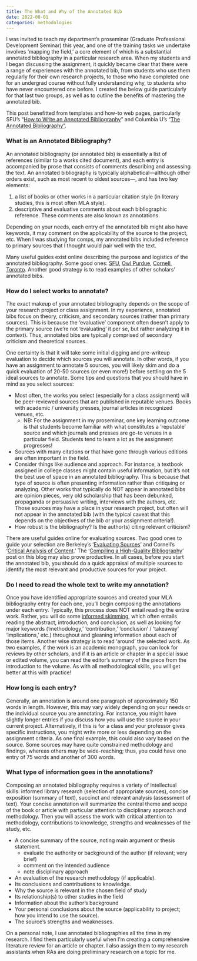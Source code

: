 ```yaml
---
title: The What and Why of the Annotated Bib
date: 2022-08-01
categories: methodologies
---
```



I was invited to teach my department's proseminar (Graduate Professional Development Seminar) this year, and one of the training tasks we undertake involves 'mapping the field,' a core element of which is a substantial annotated bibliography in a particular research area. When my students and I began discussing the assignment, it quickly became clear that there were a range of experiences with the annotated bib, from students who use them regularly for their own research projects, to those who have completed one for an undergrad course without fully understanding why, to students who have never encountered one before. I created the below guide particularly for that last two groups, as well as to outline the benefits of mastering the annotated bib.

This post benefitted from templates and how-to web pages, particularly SFU's "[How to Write an Annotated Bibliography](https://www.lib.sfu.ca/help/cite-write/citation-style-guides/annotated-bibliography)" and Columbia U's "[The Annotated Bibliography"](https://guides.library.cornell.edu/annotatedbibliography).

### What is an Annotated Bibliography?
An annotated bibliography (or annotated bib) is essentially a list of references (similar to a works cited document), and each entry is accompanied by prose that consists of comments describing and assessing the text. An annotated bibliography is typically alphabetical—although other orders exist, such as most recent to oldest sources—, and has two key elements:

1. a list of books or other works in a particular citation style (in literary studies, this is most often MLA style).
2. descriptive and evaluative comments about each bibliographic reference. These comments are also known as annotations.

Depending on your needs, each entry of the annotated bib might also have keywords, it may comment on the applicability of the source to the project, etc. When I was studying for comps, my annotated bibs included reference to primary sources that I thought would pair well with the text.

Many useful guides exist online describing the purpose and logistics of the annotated bibliography. Some good ones: [SFU](https://www.lib.sfu.ca/help/cite-write/citation-style-guides/annotated-bibliography), [Owl Purdue](https://owl.purdue.edu/owl/general_writing/common_writing_assignments/annotated_bibliographies/annotated_bibliography_samples.html), [Cornell](https://guides.library.cornell.edu/annotatedbibliography), [Toronto](https://advice.writing.utoronto.ca/types-of-writing/annotated-bibliography/). Another good strategy is to read examples of other scholars’ annotated bibs.

### How do I select works to annotate?
The exact makeup of your annotated bibliography depends on the scope of your research project or class assignment. In my experience, annotated bibs focus on theory, criticism, and secondary sources (rather than primary sources). This is because the ‘evaluative’ component often doesn’t apply to the primary source (we’re not ‘evaluating’ it per se, but rather analyzing it in context). Thus, annotated bibs are typically comprised of secondary criticism and theoretical sources.

One certainty is that it will take some initial digging and pre-writeup evaluation to decide which sources you will annotate. In other words, if you have an assignment to annotate 5 sources, you will likely skim and do a quick evaluation of 20-50 sources (or even more!) before settling on the 5 ideal sources to annotate. Some tips and questions that you should have in mind as you select sources:

* Most often, the works you select (especially for a class assignment) will be peer-reviewed sources that are published in reputable venues. Books with academic / university presses, journal articles in recognized venues, etc. 
    * NB: For the assignment in my proseminar, one key learning outcome is that students become familiar with what constitutes a ‘reputable’ source and which journals and presses are go-to venues in a particular field. Students tend to learn a lot as the assignment progresses!
* Sources with many citations or that have gone through various editions are often important in the field.
* Consider things like audience and approach. For instance, a textbook assigned in college classes might contain useful information, but it’s not the best use of space in an annotated bibliography. This is because that type of source is often presenting information rather than critiquing or analyzing. Other works that typically do NOT appear in annotated bibs are opinion pieces, very old scholarship that has been debunked, propaganda or persuasive writing, interviews with the authors, etc. Those sources may have a place in your research project, but often will not appear in the annotated bib (with the typical caveat that this depends on the objectives of the bib or your assignment criteria!).
* How robust is the bibliography? Is the author(s) citing relevant criticism? 

There are useful guides online for evaluating sources. Two good ones to guide your selection are Berkeley’s ‘[Evaluating Sources](https://guides.lib.berkeley.edu/evaluating-resources)’ and Cornell’s ‘[Critical Analysis of Content](https://guides.library.cornell.edu/critically_analyzing).’ The ‘[Compiling a High-Quality Bibliography](https://tamaraleemitchell.github.io/posts/2020-08-02-compiling-bib.html)’ post on this blog may also prove productive. In all cases, before you start the annotated bib, you should do a quick appraisal of multiple sources to identify the most relevant and productive sources for your project.


### Do I need to read the whole text to write my annotation?
Once you have identified appropriate sources and created your MLA bibliography entry for each one, you’ll begin composing the annotations under each entry. Typically, this process does NOT entail reading the entire work. Rather, you will do some [informed skimming](https://learningcenter.unc.edu/tips-and-tools/skimming/), which often entails reading the abstract, introduction, and conclusion, as well as looking for major keywords (‘methodology,’ ‘contribution,’ ‘conclusion’ / ‘takeaway’ ‘implications,’ etc.) throughout and gleaning information about each of those items. Another wise strategy is to read ‘around’ the selected work. As two examples, if the work is an academic monograph, you can look for reviews by other scholars, and if it is an article or chapter in a special issue or edited volume, you can read the editor’s summary of the piece from the introduction to the volume. As with all methodological skills, you will get better at this with practice!

### How long is each entry? 
Generally, an annotation is around one paragraph of approximately 150 words in length. However, this may vary widely depending on your needs or the individual source you are annotating. For instance, you might have slightly longer entries if you discuss how you will use the source in your current project. Alternatively, if this is for a class and your professor gives specific instructions, you might write more or less depending on the assignment criteria. As one final example, this could also vary based on the source. Some sources may have quite constrained methodology and findings, whereas others may be wide-reaching; thus, you could have one entry of 75 words and another of 300 words.

### What type of information goes in the annotations?
Composing an annotated bibliography requires a variety of intellectual skills: informed library research (selection of appropriate sources), concise exposition (summary of text), succinct and relevant analysis (assessment of text). Your concise annotation will summarize the central theme and scope of the book or article with particular attention to disciplinary approach and methodology. Then you will assess the work with critical attention to methodology, contributions to knowledge, strengths and weaknesses of the study, etc.

* A concise summary of the source, noting main argument or thesis statement.
    * evaluate the authority or background of the author (if relevant; very brief) 
    * comment on the intended audience
    * note disciplinary approach
* An evaluation of the research methodology (if applicable).
* Its conclusions and contributions to knowledge.
* Why the source is relevant in the chosen field of study
* Its relationship(s) to other studies in the field
* Information about the author’s background 
* Your personal conclusions about the source (applicability to project; how you intend to use the source). 
* The source’s strengths and weaknesses.

On a personal note, I use annotated bibliographies all the time in my research. I find them particularly useful when I'm creating a comprehensive literature review for an article or chapter. I also assign them to my research assistants when RAs are doing preliminary research on a topic for me.
